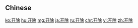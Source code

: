 {{also|開除}}
==Chinese==
{{zh-see|開除}}

[[ko:开除]]
[[hu:开除]]
[[mg:开除]]
[[ja:开除]]
[[ru:开除]]
[[chr:开除]]
[[vi:开除]]
[[zh:开除]]